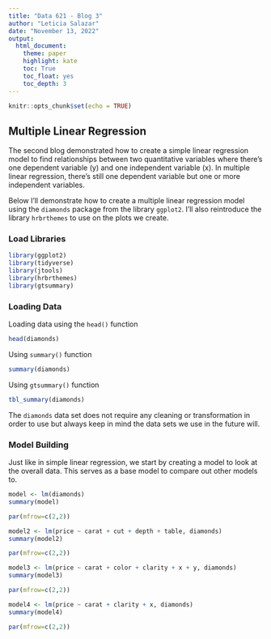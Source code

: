 ```yaml
---
title: "Data 621 - Blog 3"
author: "Leticia Salazar"
date: "November 13, 2022"
output: 
  html_document:
    theme: paper
    highlight: kate
    toc: True
    toc_float: yes
    toc_depth: 3
---
```


```r
knitr::opts_chunk$set(echo = TRUE)
```

## Multiple Linear Regression

The second blog demonstrated how to create a simple linear regression model to find relationships between two quantitative variables where there's one dependent variable (y) and one independent variable (x). In multiple linear regression, there's still one dependent variable but one or more independent variables. 

Below I'll demonstrate how to create a multiple linear regression model using the `diamonds` package from the library `ggplot2`. I'll also reintroduce the library `hrbrthemes` to use on the plots we create.

### Load Libraries

```r
library(ggplot2)
library(tidyverse)
library(jtools)
library(hrbrthemes)
library(gtsummary)
```


### Loading Data

Loading data using the `head()` function
```r
head(diamonds)
```


Using `summary()` function
```r
summary(diamonds)
```

Using `gtsummary()` function
```r
tbl_summary(diamonds)
```

The `diamonds` data set does not require any cleaning or transformation in order to use but always keep in mind the data sets we use in the future will.


### Model Building 

Just like in simple linear regression, we start by creating a model to look at the overall data. This serves as a base model to compare out other models to.
```r
model <- lm(diamonds)
summary(model)
```

```r
par(mfrow=c(2,2))

```


```r
model2 <- lm(price ~ carat + cut + depth + table, diamonds)
summary(model2)
```


```r
par(mfrow=c(2,2))

```


```r
model3 <- lm(price ~ carat + color + clarity + x + y, diamonds)
summary(model3)
```

```r
par(mfrow=c(2,2))

```


```r
model4 <- lm(price ~ carat + clarity + x, diamonds)
summary(model4)
```


```r
par(mfrow=c(2,2))
```
